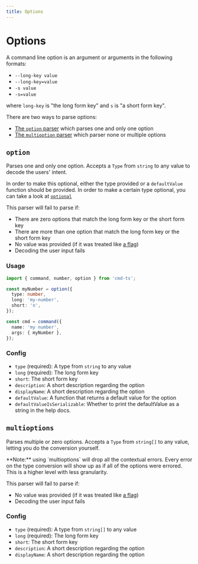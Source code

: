 ```yaml
---
title: Options
---
```



# Options

A command line option is an argument or arguments in the following formats:

- `--long-key value`
- `--long-key=value`
- `-s value`
- `-s=value`

where `long-key` is "the long form key" and `s` is "a short form key".

There are two ways to parse options:

- [The `option` parser](#option) which parses one and only one option
- [The `multioption` parser](#multioption) which parser none or multiple options

## `option`

Parses one and only one option. Accepts a `Type` from `string` to any value to decode the users' intent.

In order to make this optional, either the type provided or a `defaultValue` function should be provided. In order to make a certain type optional, you can take a look at [`optional`](../included_types.md#optionaltype)

This parser will fail to parse if:

- There are zero options that match the long form key or the short form key
- There are more than one option that match the long form key or the short form key
- No value was provided (if it was treated like [a flag](./flags.md))
- Decoding the user input fails

### Usage

```ts
import { command, number, option } from 'cmd-ts';

const myNumber = option({
  type: number,
  long: 'my-number',
  short: 'n',
});

const cmd = command({
  name: 'my number',
  args: { myNumber },
});
```

### Config

- `type` (required): A type from `string` to any value
- `long` (required): The long form key
- `short`: The short form key
- `description`: A short description regarding the option
- `displayName`: A short description regarding the option
- `defaultValue`: A function that returns a default value for the option
- `defaultValueIsSerializable`: Whether to print the defaultValue as a string in the help docs.

## `multioptions`

Parses multiple or zero options. Accepts a `Type` from `string[]` to any value, letting you do the conversion yourself.

<Callout>
  **Note:** using `multioptions` will drop all the contextual errors. Every
  error on the type conversion will show up as if all of the options were
  errored. This is a higher level with less granularity.
</Callout>

This parser will fail to parse if:

- No value was provided (if it was treated like [a flag](./flags.md))
- Decoding the user input fails

### Config

- `type` (required): A type from `string[]` to any value
- `long` (required): The long form key
- `short`: The short form key
- `description`: A short description regarding the option
- `displayName`: A short description regarding the option
